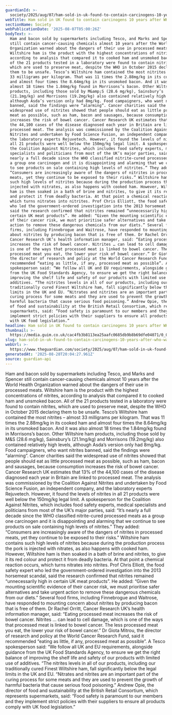 ```yaml
---
guardianId: >-
  society/2025/aug/07/ham-sold-in-uk-found-to-contain-carcinogens-10-years-after-who-warning
webTitle: Ham sold in UK found to contain carcinogens 10 years after WHO warning
sectionName: Society
webPublicationDate: '2025-08-07T05:00:26Z'
bodyText: >-
  Ham and bacon sold by supermarkets including Tesco, and Marks and Spencer
  still contain cancer-causing chemicals almost 10 years after the World Health
  Organization warned about the dangers of their use in processed meats.
  Wiltshire ham is the product with the highest concentrations of nitrites,
  according to analysis that compared it to cooked ham and unsmoked bacon. All
  of the 21 products tested in a laboratory were found to contain nitrites,
  which are used to preserve meat, despite the WHO in October 2015 declaring
  them to be unsafe. Tesco’s Wiltshire ham contained the most nitrites – almost
  33 milligrams per kilogram. That was 11 times the 2.88mg/kg in its cooked ham
  and almost four times the 8.64mg/kg in its unsmoked bacon. And it was also
  almost 18 times the 1.84mg/kg found in Morrisons’s bacon. Other Wiltshire ham
  products, including those sold by M&amp;S (28.6 mg/kg), Sainsbury’s
  (21.1mg/kg) and Morrisons (19.2mg/kg) also contained relatively high levels,
  although Asda’s version only had 8mg/kg. Food campaigners, who want nitrites
  banned, said the findings were “alarming”. Cancer charities said the
  widespread use of nitrites showed that people should eat as little processed
  meat as possible, such as ham, bacon and sausages, because consumption
  increases the risk of bowel cancer. Cancer Research UK estimates that 13% of
  the 44,100 cases of the disease diagnosed each year in Britain are linked to
  processed meat. The analysis was commissioned by the Coalition Against
  Nitrites and undertaken by Food Science Fusion, an independent company, and
  the laboratory experts Rejuvetech. However, it found the levels of nitrites in
  all 21 products were well below the 150mg/kg legal limit. A spokesperson for
  the Coalition Against Nitrites, which includes food safety experts, medical
  specialists and politicians from most of the UK’s major parties, said: “It’s
  nearly a full decade since the WHO classified nitrite-cured processed meats as
  a group one carcinogen and it is disappointing and alarming that we continue
  to see products on sale containing high levels of nitrites.” They added:
  “Consumers are increasingly aware of the dangers of nitrites in processed
  meats, yet they continue to be exposed to their risks.” Wiltshire ham contains
  such high levels of nitrites because during the production process the pork is
  injected with nitrates, as also happens with cooked ham. However, Wiltshire
  ham is then soaked in a bath of brine and nitrites, to give it its red colour
  and protect it from deadly bacteria. At that point a chemical reaction occurs,
  which turns nitrates into nitrites. Prof Chris Elliott, the food safety expert
  who led the government-ordered investigation into the 2013 horsemeat scandal,
  said the research confirmed that nitrites remained “unnecessarily high in
  certain UK meat products”. He added: “Given the mounting scientific evidence
  of their cancer risk, we must prioritise safer alternatives and take urgent
  action to remove these dangerous chemicals from our diets.” Several food
  firms, including Finnebrogue and Waitrose, have responded to mounting concern
  about nitrites by producing bacon that is free of them. Dr Rachel Orritt,
  Cancer Research UK’s health information manager, said: “Eating processed meat
  increases the risk of bowel cancer. Nitrites … can lead to cell damage, which
  is one of the ways that processed meat is linked to bowel cancer. The less
  processed meat you eat, the lower your risk of bowel cancer.” Dr Giota Mitrou,
  the director of research and policy at the World Cancer Research Fund, said it
  recommended “eating as little, if any, processed meat as possible”. A Tesco
  spokesperson said: “We follow all UK and EU requirements, alongside guidance
  from the UK Food Standards Agency, to ensure we get the right balance of
  improving the shelf life and safety of our products with limited use of
  additives. “The nitrites levels in all of our products, including our
  traditionally cured Finest Wiltshire ham, fall significantly below the legal
  limits in the UK and EU. “Nitrates and nitrites are an important part of the
  curing process for some meats and they are used to prevent the growth of
  harmful bacteria that cause serious food poisoning.” Andrew Opie, the director
  of food and sustainability at the British Retail Consortium, which represents
  supermarkets, said: “Food safety is paramount to our members and they
  implement strict policies with their suppliers to ensure all products comply
  with UK food legislation.”
headline: Ham sold in UK found to contain carcinogens 10 years after WHO warning
thumbnail: >-
  https://media.guim.co.uk/cac4fb3b8113ea25aafc0685db9b8b69dfe04071/0_0_3420_2736/500.jpg
slug: ham-sold-in-uk-found-to-contain-carcinogens-10-years-after-who-warning
webUrl: >-
  https://www.theguardian.com/society/2025/aug/07/ham-sold-in-uk-found-to-contain-carcinogens-10-years-after-who-warning
generatedAt: '2025-08-28T20:04:27.961Z'
source: guardian-api
---
```

Ham and bacon sold by supermarkets including Tesco, and Marks and Spencer still contain cancer-causing chemicals almost 10 years after the World Health Organization warned about the dangers of their use in processed meats. Wiltshire ham is the product with the highest concentrations of nitrites, according to analysis that compared it to cooked ham and unsmoked bacon. All of the 21 products tested in a laboratory were found to contain nitrites, which are used to preserve meat, despite the WHO in October 2015 declaring them to be unsafe. Tesco’s Wiltshire ham contained the most nitrites – almost 33 milligrams per kilogram. That was 11 times the 2.88mg/kg in its cooked ham and almost four times the 8.64mg/kg in its unsmoked bacon. And it was also almost 18 times the 1.84mg/kg found in Morrisons’s bacon. Other Wiltshire ham products, including those sold by M&amp;S (28.6 mg/kg), Sainsbury’s (21.1mg/kg) and Morrisons (19.2mg/kg) also contained relatively high levels, although Asda’s version only had 8mg/kg. Food campaigners, who want nitrites banned, said the findings were “alarming”. Cancer charities said the widespread use of nitrites showed that people should eat as little processed meat as possible, such as ham, bacon and sausages, because consumption increases the risk of bowel cancer. Cancer Research UK estimates that 13% of the 44,100 cases of the disease diagnosed each year in Britain are linked to processed meat. The analysis was commissioned by the Coalition Against Nitrites and undertaken by Food Science Fusion, an independent company, and the laboratory experts Rejuvetech. However, it found the levels of nitrites in all 21 products were well below the 150mg/kg legal limit. A spokesperson for the Coalition Against Nitrites, which includes food safety experts, medical specialists and politicians from most of the UK’s major parties, said: “It’s nearly a full decade since the WHO classified nitrite-cured processed meats as a group one carcinogen and it is disappointing and alarming that we continue to see products on sale containing high levels of nitrites.” They added: “Consumers are increasingly aware of the dangers of nitrites in processed meats, yet they continue to be exposed to their risks.” Wiltshire ham contains such high levels of nitrites because during the production process the pork is injected with nitrates, as also happens with cooked ham. However, Wiltshire ham is then soaked in a bath of brine and nitrites, to give it its red colour and protect it from deadly bacteria. At that point a chemical reaction occurs, which turns nitrates into nitrites. Prof Chris Elliott, the food safety expert who led the government-ordered investigation into the 2013 horsemeat scandal, said the research confirmed that nitrites remained “unnecessarily high in certain UK meat products”. He added: “Given the mounting scientific evidence of their cancer risk, we must prioritise safer alternatives and take urgent action to remove these dangerous chemicals from our diets.” Several food firms, including Finnebrogue and Waitrose, have responded to mounting concern about nitrites by producing bacon that is free of them. Dr Rachel Orritt, Cancer Research UK’s health information manager, said: “Eating processed meat increases the risk of bowel cancer. Nitrites … can lead to cell damage, which is one of the ways that processed meat is linked to bowel cancer. The less processed meat you eat, the lower your risk of bowel cancer.” Dr Giota Mitrou, the director of research and policy at the World Cancer Research Fund, said it recommended “eating as little, if any, processed meat as possible”. A Tesco spokesperson said: “We follow all UK and EU requirements, alongside guidance from the UK Food Standards Agency, to ensure we get the right balance of improving the shelf life and safety of our products with limited use of additives. “The nitrites levels in all of our products, including our traditionally cured Finest Wiltshire ham, fall significantly below the legal limits in the UK and EU. “Nitrates and nitrites are an important part of the curing process for some meats and they are used to prevent the growth of harmful bacteria that cause serious food poisoning.” Andrew Opie, the director of food and sustainability at the British Retail Consortium, which represents supermarkets, said: “Food safety is paramount to our members and they implement strict policies with their suppliers to ensure all products comply with UK food legislation.”
